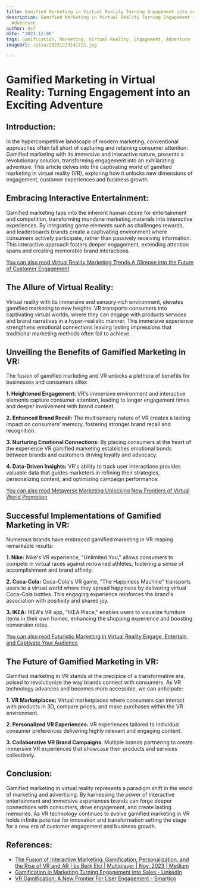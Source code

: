 ```yaml
---
title: Gamified Marketing in Virtual Reality Turning Engagement into an Exciting Adventure
description: Gamified Marketing in Virtual Reality Turning Engagement into an Exciting
  Adventure
author: Usf
date: '2023-12-06'
tags: Gamification, Marketing, Virtual Reality, Engagement, Adventure
imageUrl: /pixa/20231223141721.jpg

---
```

# Gamified Marketing in Virtual Reality: Turning Engagement into an Exciting Adventure

## Introduction:
In the hypercompetitive  landscape of modern marketing, conventional approaches often fall  short of  capturing and retaining consumer attention. Gamified marketing with its immersive and interactive nature, presents a revolutionary solution, transforming engagement into an exhilarating adventure. This article delves into the captivating world of  gamified marketing  in virtual reality  (VR), exploring how it unlocks new dimensions  of  engagement,  customer experiences and business growth.

## Embracing Interactive Entertainment:
Gamified  marketing taps into the inherent human desire for entertainment and competition, transforming mundane marketing materials into interactive experiences. By  integrating game elements such as challenges rewards, and leaderboards brands create a captivating environment where consumers actively participate, rather than passively receiving information.  This interactive approach fosters deeper engagement, extending attention spans and creating memorable brand interactions.

[You can also read Virtual Reality Marketing Trends A Glimpse into the Future of Customer Engagement](Virtual%20Reality%20Marketing%20Trends%20A%20Glimpse%20into%20the%20Future%20of%20Customer%20Engagement)


## The Allure of Virtual Reality:
Virtual reality with its immersive and sensory-rich environment, elevates gamified marketing to new heights. VR transports consumers into  captivating virtual worlds, where they can engage with products services and brand narratives in a hyper-realistic manner. This  immersive experience strengthens emotional connections leaving lasting impressions that traditional marketing methods often fail to achieve.

## Unveiling the Benefits of Gamified Marketing in VR:
The fusion  of gamified marketing and VR unlocks a plethora of benefits for businesses and consumers alike:

**1. Heightened Engagement:** VR's immersive environment and interactive elements capture consumer attention, leading to longer engagement times and deeper involvement with  brand  content.

**2. Enhanced Brand Recall:**  The  multisensory nature of VR creates a lasting impact on consumers' memory, fostering stronger brand recall and recognition.

**3. Nurturing Emotional Connections:** By placing consumers  at the heart of the experience VR gamified marketing establishes emotional bonds between brands and customers driving loyalty  and advocacy.

**4. Data-Driven Insights:** VR's ability to track user interactions provides valuable data that guides marketers  in refining their strategies, personalizing content, and optimizing campaign  performance.

[You can also read  Metaverse  Marketing Unlocking New Frontiers  of Virtual World Promotion](Metaverse%20Marketing%20Unlocking%20New%20Frontiers%20of%20Virtual%20World%20Promotion)


## Successful Implementations of Gamified Marketing in  VR:
Numerous brands have embraced gamified marketing in VR reaping remarkable results:

**1. Nike:** Nike's VR  experience,  "Unlimited You," allows consumers to  compete  in virtual races against renowned athletes, fostering a sense of accomplishment and brand affinity.

**2. Coca-Cola:** Coca-Cola's VR game, "The Happiness  Machine"  transports users to a virtual world where they spread happiness by delivering virtual Coca-Cola bottles. This engaging  experience reinforces the brand's association with positivity and shared  joy.

**3. IKEA:** IKEA's VR app, "IKEA Place," enables users to visualize furniture items in their own homes, enhancing the shopping experience and boosting conversion rates.

[You  can also read  Futuristic Marketing in Virtual Reality Engage, Entertain, and Captivate  Your Audience](Futuristic%20Marketing%20in%20Virtual%20Reality%20Engage%2C%20Entertain%2C%20and%20Captivate%20Your%20Audience)


## The  Future of Gamified  Marketing in VR:
Gamified  marketing in VR  stands at the precipice of a transformative era, poised to revolutionize the way  brands connect with consumers. As VR technology advances and becomes more accessible, we can anticipate:

**1. VR Marketplaces:**  Virtual marketplaces where  consumers  can interact with products in 3D, compare prices, and make purchases within the VR  environment.

**2. Personalized VR Experiences:** VR experiences  tailored to individual consumer  preferences delivering highly relevant and engaging content.

**3. Collaborative  VR Brand Campaigns:** Multiple brands partnering  to create immersive VR experiences that showcase their products and services collectively.

## Conclusion:
Gamified  marketing in virtual reality represents a paradigm shift in  the world of marketing and advertising. By harnessing the power of interactive entertainment and immersive  experiences brands can forge deeper connections with consumers, drive engagement, and create  lasting memories. As  VR technology continues to evolve gamified marketing in VR holds  infinite potential for innovation and transformation  setting  the stage for a new era of customer engagement and business  growth.

## References:
- [The Fusion of Interactive Marketing: Gamification, Personalization, and the Rise of VR and AR | by Berk Elci | Multiplayer | Nov, 2023 | Medium](https://medium.com/multiplayer-blog/the-fusion-of-interactive-marketing-gamification-personalization-and-the-rise-of-vr-and-ar-e1bd187424b4)
- [Gamification in Marketing Turning Engagement into Sales - LinkedIn](https://www.linkedin.com/pulse/gamification-marketing-turning-engagement-sales-sharad-koche)
- [VR Gamification: A New Frontier For User Engagement - Smartico](https://smartico.ai/virtual-reality-gamification/)
